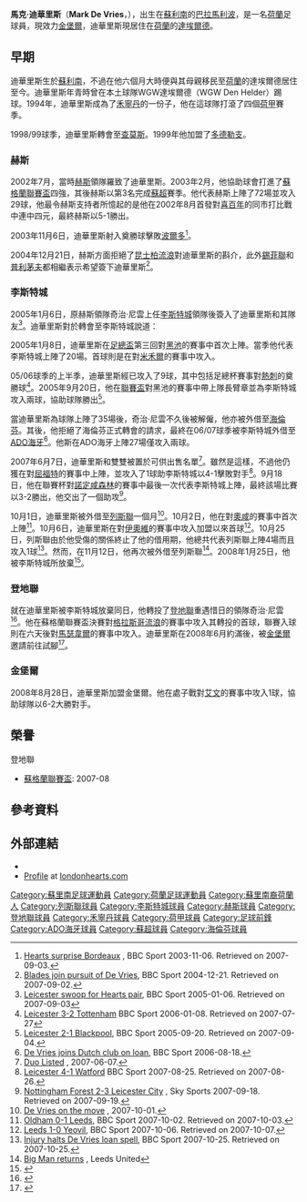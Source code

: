 {{noteTA
|G1=EPL
|G2=SPL
|G3=FAcup
|G4=列斯聯
|T=zh-hans:马克·德维里斯;zh-hk:馬克·迪華里斯;zh-tw:馬克·德維里斯;
|1=zh-hans:德维里斯;zh-hk:迪華里斯;zh-tw:德維里斯;
|2=zh-hans:帕拉马里博; zh-hant:巴拉馬利波;
|3=zh-hans:马克·德维里斯;zh-hk:馬克·迪華里斯;zh-tw:馬克·德維里斯;
}}
{{Football player infobox
| playername     = 馬克·迪華里斯<br>''Mark De Vries''
| image = 
| fullname       = Mark De Vries
| nickname       =
| height         = {{height|m=1.91}}
| dateofbirth    = {{birth date and age|1975|8|24|df=y}}
| cityofbirth    = [[巴拉馬利波|巴拉馬利波]]
| countryofbirth = [[蘇利南|蘇利南]]
| currentclub    = [[金堡爾|金堡爾]]
| clubnumber     = 12
| position       = [[前鋒_(足球)|前鋒]]
| youthyears     =
| youthclubs     = 
| years          = 1994-98 <br />1998-99 <br />2000-02 <br />2002-05 <br />2005-08 <br />2006 <br />2006-07 <br />2007 <br>2007-08 <br />2008 <br />2008-
| clubs          = [[禾寧丹足球會|禾寧丹]]<br />[[查莫斯足球會|查莫斯]]<br />[[多德勒支足球會|多德勒支]]<br />[[赫斯足球會|赫斯]]<br />[[李斯特城足球會|李斯特城]]<br />→ [[海倫芬足球會|海倫芬]]<br />→ [[ADO海牙|ADO海牙]]<br />→ [[列斯聯足球會|列斯聯]]<br>→ [[列斯聯足球會|列斯聯]]<br />[[登地聯足球會|登地聯]]<br>[[金堡爾|金堡爾]]
| caps(goals)    = 28 {{0}}(1)<br />11 {{0}}(2)<br />72 (27)<br />72 (29)<br />51 {{0}}(8)<br />{{0}}7 {{0}}(3)<br />27 {{0}}(2)<br />{{0}}4 {{0}}(1)<br>{{0}}2 {{0}}(0)<br />14 {{0}}(2)<br>{{0}}54 {{0}}(25) 
| pcupdate       = 11:49, 8 December 2008 (UTC)
}}

'''馬克·迪華里斯'''（'''Mark De Vries'''，{{bd|1975年|8月24日|catIdx=Vries ,Mark}}），出生在[[蘇利南|蘇利南]]的[[巴拉馬利波|巴拉馬利波]]，是一名[[荷蘭|荷蘭]]足球員，現效力[[金堡爾|金堡爾]]，迪華里斯現居住在[[荷蘭|荷蘭]]的[[達埃爾德|達埃爾德]]。

==早期==
迪華里斯生於[[蘇利南|蘇利南]]，不過在他六個月大時便與其母親移民至[[荷蘭|荷蘭]]的達埃爾德居住至今。迪華里斯年青時曾在本土球隊WGW達埃爾德（WGW Den Helder）踢球。1994年，迪華里斯成為了[[禾寧丹足球會|禾寧丹]]的一份子，他在這球隊打滾了四個[[荷蘭足球甲級聯賽|荷甲]]賽季。 

1998/99球季，迪華里斯轉會至[[查莫斯足球會|查莫斯]]。1999年他加盟了[[多德勒支足球會|多德勒支]]。

===赫斯===
2002年7月，當時[[哈茨足球俱樂部|赫斯]]領隊{{Link-en|奇治·尼雲|Craig Levein}}羅致了迪華里斯。2003年2月，他協助球會打進了[[蘇格蘭聯賽盃|蘇格蘭聯賽盃]]四強，其後赫斯以第3名完成[[蘇格蘭超級聯賽|蘇超]]賽季。他代表赫斯上陣了72場並攻入29球，他最令赫斯支持者所憶起的是他在2002年8月首發對[[喜百年足球會|喜百年]]的同市打比戰中連中四元，最終赫斯以5-1勝出。

2003年11月6日，迪華里斯射入奠勝球擊敗[[波爾多足球會|波爾多]]<ref>[http://news.bbc.co.uk/sport2/hi/football/teams/h/heart_of_midlothian/3243637.stm Hearts surprise Bordeaux] {{Wayback|url=http://news.bbc.co.uk/sport2/hi/football/teams/h/heart_of_midlothian/3243637.stm |date=20160304140428 }}, BBC Sport 2003-11-06. Retrieved on 2007-09-03.</ref>。

2004年12月21日，赫斯方面拒絕了[[昆士柏流浪足球會|昆士柏流浪]]對迪華里斯的斟介，此外[[錫菲聯足球會|錫菲聯]]和[[普利茅夫足球會|普利茅夫]]都相繼表示希望簽下迪華里斯<ref>[http://news.bbc.co.uk/sport2/hi/football/teams/h/heart_of_midlothian/4027553.stm Blades join pursuit of De Vries], BBC Sport 2004-12-21. Retrieved on 2007-09-02.</ref>。

===李斯特城===
2005年1月6日，原赫斯領隊奇治·尼雲上任[[李斯特城足球會|李斯特城]]領隊後簽入了迪華里斯和其隊友{{Link-en|阿倫·梅貝利|Alan Maybury}}<ref>[http://news.bbc.co.uk/sport2/hi/football/teams/l/leicester_city/4141437.stm Leicester swoop for Hearts pair], BBC Sport 2005-01-06. Retrieved on 2007-09-03</ref>。迪華里斯對於轉會至李斯特城說道：

{{cquote|''我與奇治·尼雲在赫斯共事了兩年半的時間，我與他相處得很好。我希望再有機會在他手下效力。當然，離開赫斯是一個重大的決定，因為我很享受我在赫斯的時光，但我最終還是要前往李斯特。我估計你會說我是一個英式前鋒。我在蘇格蘭一切都很好，在赫斯我環顧四週便有良好的感覺，同樣我在獲加球場亦有相同的感覺，我希望這種感覺會再次變得更好。這個主場的感覺令人難以置信。''}}

2005年1月8日，迪華里斯在[[英格蘭足總杯|足總盃]]第三回對[[黑池足球會|黑池]]的賽事中首次上陣。當季他代表李斯特城上陣了20場。首球則是在對[[米禾爾足球會|米禾爾]]的賽事中攻入。

05/06球季的上半季，迪華里斯經已攻入了9球，其中包括足總杯賽事對[[熱刺足球會|熱刺]]的奠勝球<ref>[http://news.bbc.co.uk/sport2/hi/football/fa_cup/4565028.stm Leicester 3-2 Tottenham] BBC Sport 2006-01-08. Retrieved on 2007-07-27</ref>。2005年9月20日，他在[[英格蘭聯賽杯|聯賽盃]]對黑池的賽事中帶上隊長臂章並為李斯特城攻入兩球，協助球隊勝出<ref>[http://news.bbc.co.uk/sport2/hi/football/league_cup/4258474.stm Leicester 2-1 Blackpool], BBC Sport 2005-09-20. Retrieved on 2007-09-04.</ref>。

當迪華里斯為球隊上陣了35場後，奇治·尼雲不久後被解僱，他亦被外借至[[海倫芬足球會|海倫芬]]。其後，他拒絕了海倫芬正式轉會的請求，最終在06/07球季被李斯特城外借至[[ADO海牙|ADO海牙]]<ref>[http://news.bbc.co.uk/sport1/hi/football/teams/l/leicester_city/5263100.stm De Vries joins Dutch club on loan], BBC Sport 2006-08-18.</ref>。他斯在ADO海牙上陣27場僅攻入兩球。

2007年6月7日，迪華里斯和{{Link-en|羅拔·杜格拉斯|Robert Douglas}}雙雙被置於可供出售名單<ref>[http://www.lcfc.premiumtv.co.uk/page/LatestNews/0,,10274~1033713,00.html Duo Listed] {{webarchive|url=https://web.archive.org/web/20070609145857/http://www.lcfc.premiumtv.co.uk/page/LatestNews/0%2C%2C10274~1033713%2C00.html |date=2007-06-09 }}, 2007-06-07.</ref>。雖然是這樣，不過他仍獲在對[[屈福特足球會|屈福特]]的賽事中上陣，並攻入了1球助李斯特城以4-1擊敗對手<ref>[http://news.bbc.co.uk/sport2/hi/football/eng_div_1/6952795.stm Leicester 4-1 Watford] {{Wayback|url=http://news.bbc.co.uk/sport2/hi/football/eng_div_1/6952795.stm |date=20080102225713 }} BBC Sport 2007-08-25. Retrieved on 2007-08-26.</ref>。9月18日，他在聯賽杯對[[諾定咸森林足球會|諾定咸森林]]的賽事中最後一次代表李斯特城上陣，最終該場比賽以3-2勝出，他交出了一個助攻<ref>[http://www.skysports.com/football/match_report/0,19764,11065_2888021,00.html Nottingham Forest 2-3 Leicester City] {{webarchive|url=https://web.archive.org/web/20080131183136/http://www.skysports.com/football/match_report/0%2C19764%2C11065_2888021%2C00.html |date=2008-01-31 }}, Sky Sports 2007-09-18. Retrieved on 2007-09-19.</ref>。

10月1日，迪華里斯被外借至[[列斯聯足球會|列斯聯]]一個月<ref>[http://www.lcfc.premiumtv.co.uk/page/LatestNews/0,,10274~1124488,00.html De Vries on the move] {{webarchive|url=https://web.archive.org/web/20080131183506/http://www.lcfc.premiumtv.co.uk/page/LatestNews/0%2C%2C10274~1124488%2C00.html |date=2008-01-31 }}, 2007-10-01.</ref>。10月2日，他在對[[奧咸足球會|奧咸]]的賽事中首次上陣<ref>[http://news.bbc.co.uk/sport1/hi/football/eng_div_2/7019589.stm Oldham 0-1 Leeds], BBC Sport 2007-10-02. Retrieved on 2007-10-03.</ref>。10月6日，迪華里斯在對[[約維爾足球俱樂部|伊奧維]]的賽事中攻入加盟以來首球<ref>[http://news.bbc.co.uk/sport1/hi/football/eng_div_2/7019617.stm Leeds 1-0 Yeovil], BBC Sport 2007-10-06. Retrieved on 2007-10-07.</ref>。10月25日，列斯聯由於他受傷的關係終止了他的借用期，他總共代表列斯聯上陣4場而且攻入1球<ref>[http://news.bbc.co.uk/sport2/hi/football/teams/l/leicester_city/7062340.stm Injury halts De Vries loan spell], BBC Sport 2007-10-25. Retrieved on 2007-10-25.</ref>。然而，在11月12日，他再次被外借至列斯聯<ref>[http://www.leedsunited.com/page/NewsroomDetail/0,,10273%7E1166206,00.html Big Man returns] {{webarchive|url=https://web.archive.org/web/20080924184513/http://www.leedsunited.com/page/NewsroomDetail/0,,10273~1166206,00.html |date=2008-09-24 }}, Leeds United</ref>。2008年1月25日，他被李斯特城所放棄<ref name="de Vries Moves On">{{cite news
 |title=de Vries Moves On 
 |url=http://www.lcfc.premiumtv.co.uk/page/LatestNews/0,,10274~1224559,00.html 
 |publisher=Leicester City F.C. 
 |date=2008-01-25 
 |accessdate=2008-01-25 
 |deadurl=yes 
 |archiveurl=https://web.archive.org/web/20080128131753/http://www.lcfc.premiumtv.co.uk/page/LatestNews/0%2C%2C10274~1224559%2C00.html 
 |archivedate=2008-01-28 
}}</ref>。

===登地聯===
就在迪華里斯被李斯特城放棄同日，他轉投了[[登地聯足球會|登地聯]]重遇惜日的領隊奇治·尼雲<ref name="Levein is re-united with de Vries">{{cite news| title = Levein is re-united with de Vries| url = http://news.bbc.co.uk/sport1/hi/football/teams/d/dundee_utd/7205468.stm| publisher = BBC Sport| date = 2008-01-25| accessdate = 2009-01-03| archive-date = 2008-01-27| archive-url = https://web.archive.org/web/20080127163519/http://news.bbc.co.uk/sport1/hi/football/teams/d/dundee_utd/7205468.stm| dead-url = no}}</ref>。他在蘇格蘭聯賽盃決賽對[[流浪者足球俱樂部|格拉斯哥流浪]]的賽事中攻入其轉投的首球，聯賽入球則在六天後對[[馬瑟韋爾足球會|馬瑟韋爾]]的賽事中攻入。迪華里斯在2008年6月約滿後，被[[金堡爾|金堡爾]]邀請前往試腳<ref>{{cite web|url=http://www.cambuur.nl/cambuur/news/article235238.ece|title=Notable debutant at SC Cambuur: Mark de Vries|date=2008-07-29|publisher=SC Cambuur|language=nl|accessdate=2008-08-06|deadurl=yes|archiveurl=https://web.archive.org/web/20080928050238/http://www.cambuur.nl/cambuur/news/article235238.ece|archivedate=2008-09-28}}</ref>。

===金堡爾===
2008年8月28日，迪華里斯加盟金堡爾。他在處子戰對[[艾文足球會|艾文]]的賽事中攻入1球，協助球隊以6-2大勝對手。

==榮譽==
;登地聯
*[[蘇格蘭聯賽盃|蘇格蘭聯賽盃]]: 2007-08

== 參考資料 ==
{{reflist|2}}

==外部連結==
* {{soccerbase|id=31864}}
*[http://www.londonhearts.com/scores/players/devriesmark.html Profile] at [http://www.londonhearts.com londonhearts.com] {{Wayback|url=http://www.londonhearts.com/ |date=20110225065054 }}

{{DEFAULTSORT:De Vries ,Mark}}
[[Category:蘇里南足球運動員|Category:蘇里南足球運動員]]
[[Category:荷蘭足球運動員|Category:荷蘭足球運動員]]
[[Category:蘇里南裔荷蘭人|Category:蘇里南裔荷蘭人]]
[[Category:列斯聯球員|Category:列斯聯球員]]
[[Category:李斯特城球員|Category:李斯特城球員]]
[[Category:赫斯球員|Category:赫斯球員]]
[[Category:登地聯球員|Category:登地聯球員]]
[[Category:禾寧丹球員|Category:禾寧丹球員]]
[[Category:荷甲球員|Category:荷甲球員]]
[[Category:足球前鋒|Category:足球前鋒]]
[[Category:ADO海牙球員|Category:ADO海牙球員]]
[[Category:蘇超球員|Category:蘇超球員]]
[[Category:海倫芬球員|Category:海倫芬球員]]